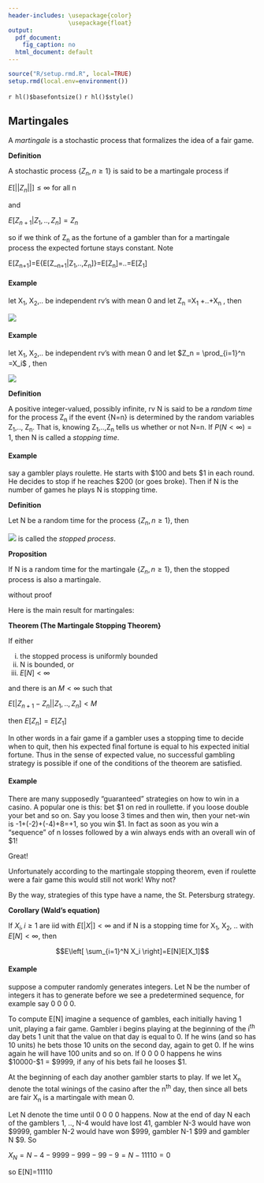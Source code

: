 ```yaml
---
header-includes: \usepackage{color}
                 \usepackage{float}
output:
  pdf_document:
    fig_caption: no
  html_document: default
---
```


```r
source("R/setup.rmd.R", local=TRUE)
setup.rmd(local.env=environment())
```
`r hl()$basefontsize()`
`r hl()$style()`

## Martingales

A *martingale* is a stochastic process that formalizes the idea of a fair game.

**Definition**

A stochastic process $\{Z_n ,n \ge 1\}$ is said to be a martingale process if 

$E[||Z_n ||] \le \infty$ for all n

and

$E[Z_{n+1} |Z_1 ,..,Z_n ]=Z_n$ 

so if we think of Z~n~  as the fortune of a gambler than for a martingale process the expected fortune stays constant. Note

E[Z~n+1~]=E\{E[Z_~n+1~|Z~1~,..,Z~n~]\}=E[Z~n~]=..=E[Z~1~]

#### **Example** 

let X~1~, X~2~,.. be independent rv's with mean 0 and let Z~n~ =X~1~ +..+X~n~ , then

![](graphs/mart1.png)

#### **Example** 

let X~1~, X~2~,.. be independent rv's with mean 0 and let $Z_n = \prod_{i=1}^n =X_i$ , then

![](graphs/mart2.png)

**Definition**

A positive integer-valued, possibly infinite, rv N is said to be a *random time* for the process Z~n~ if the event \{N=n\} is determined by the random variables Z~1~,.., Z~n~. That is, knowing Z~1~,..,Z~n~  tells us whether or not N=n. If $P(N<\infty)=1$, then N is called a *stopping time*.

#### **Example** 

say a gambler plays roulette. He starts with \$100 and bets \$1 in each round. He decides to stop if he reaches \$200 (or goes broke). Then if N is the number of games he plays N is stopping time.

**Definition** 

Let N be a random time for the process $\{Z_n ,n\ge 1\}$, then

![](graphs/mart3.png)
is called the *stopped process*.

**Proposition**

If N is a random time for the martingale $\{Z_n ,n\ge 1\}$, then the stopped process is also a martingale.

without proof

Here is the main result for martingales:

**Theorem (The Martingale Stopping Theorem}**

If either

i.  the stopped process is uniformly bounded
ii.  N is bounded, or
ii.  $E[N]<\infty$

and there is an $M<\infty$ such that

$E[|Z_{n+1} -Z_n | |Z_1 ,..,Z_n ]<M$

then $E[Z_n ]=E[Z_1 ]$

In other words in a fair game if a gambler uses a stopping time to decide when to quit, then his expected final fortune is equal to his expected initial fortune. Thus in the sense of expected value, no successful gambling strategy is possible if one of the conditions of the theorem are satisfied. 

#### **Example** 

There are many supposedly "guaranteed" strategies on how to win in a casino. A popular one is this: bet \$1 on red in roullette. if you loose double your bet and so on. Say you loose 3 times and then win, then your net-win is -1+(-2)+(-4)+8=+1, so you win \$1. In fact as soon as you win a "sequence" of n losses followed by a win always ends with an overall win of \$1! 

Great! 

Unfortunately according to the martingale stopping theorem, even if roulette were a fair game this would still not work! Why not? 

By the way, strategies of this type have a name, the St. Petersburg strategy. 

**Corollary (Wald's equation)** 

If $X_i , i \ge 1$ are iid with $E[|X|]< \infty$ and if N is a stopping time for X~1~, X~2~, .. with $E[N]<\infty$, then

$$E\left[ \sum_{i=1}^N X_i \right]=E[N]E[X_1]$$

#### **Example** 

suppose a computer randomly generates integers. Let N be the number of integers it has to generate before we see a predetermined sequence, for example say 0 0 0 0.

To compute E[N] imagine a sequence of gambles, each initially having 1 unit, playing a fair game. Gambler i begins playing at the beginning of the i^th^ day bets 1 unit that the value on that day is equal to 0. If he wins (and so has 10 units) he bets those 10 units on the second day, again to get 0. If he wins again he will have 100 units and so on. If  0 0 0 0  happens he wins \$10000-\$1 = \$9999, if any of his bets fail he looses \$1. 

At the beginning of each day another gambler starts to play. If we let X~n~   denote the total winings of the casino after the n^th^  day, then since all bets are fair X~n~  is a martingale with mean 0.

Let N denote the time until 0 0 0 0 happens. Now at the end of day N each of the gamblers 1, .., N-4 would have lost 41, gambler N-3 would have won \$9999, gambler N-2 would have won \$999, gambler N-1 \$99 and gambler N \$9. So

$X_N =N-4-9999-999-99-9=N-11110=0$

so E[N]=11110